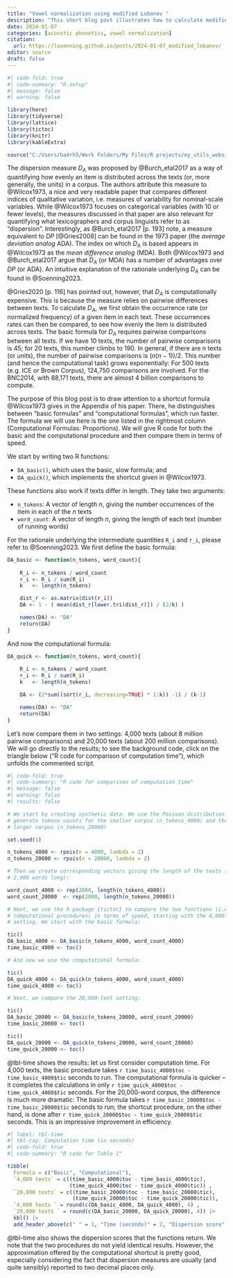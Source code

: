 ```yaml
---
title: "Vowel normalization using modified Lobanov "
description: "This short blog post illustrates how to calculate modified Lovanov z-scores using R."
date: 2024-01-07
categories: [acoustic phonetics, vowel normalization]
citation: 
  url: https://lsoenning.github.io/posts/2024-01-07_modified_lobanov/
editor: source
draft: false
---
```



```r
#| code-fold: true
#| code-summary: "R setup"
#| message: false
#| warning: false

library(here)
library(tidyverse)
library(lattice)
library(tictoc)
library(knitr)
library(kableExtra)

source("C:/Users/ba4rh5/Work Folders/My Files/R projects/my_utils_website.R")
```


The dispersion measure *D~A~* was proposed by @Burch_etal2017 as a way of quantifying how evenly an item is distributed across the texts (or, more generally, the units) in a corpus. The authors attribute this measure to @Wilcox1973, a nice and very readable paper that compares different indices of qualitative variation, i.e. measures of variability for nominal-scale variables. While @Wilcox1973 focuses on categorical variables (with 10 or fewer levels), the measures discussed in that paper are also relevant for quantifying what lexicographers and corpus linguists refer to as "dispersion". Interestingly, as @Burch_etal2017 [p. 193] note, a measure equivalent to *DP* [@Gries2008] can be found in the 1973 paper (the *average deviation analog* ADA). The index on which *D~A~* is based appears in @Wilcox1973 as the *mean difference analog* (MDA). Both @Wilcox1973 and @Burch_etal2017 argue that *D~A~* (or MDA) has a number of advantages over *DP* (or ADA). An intuitive explanation of the rationale underlying *D~A~* can be found in @Soenning2023.

@Gries2020 [p. 116] has pointed out, however, that *D~A~* is computationally expensive. This is because the measure relies on pairwise differences between texts. To calculate *D~A~*, we first obtain the occurrence rate (or normalized frequency) of a given item in each text. These occurrences rates can then be compared, to see how evenly the item is distributed across texts.  The basic formula for *D~A~* requires pairwise comparisons between all texts. If we have 10 texts, the number of pairwise comparisons is 45; for 20 texts, this number climbs to 190. In general, if there are *n* texts (or units), the number of pairwise comparisons is $(n(n-1))/2$. This number (and hence the computational task) grows exponentially: For 500 texts (e.g. ICE or Brown Corpus), 124,750 comparisons are involved. For the BNC2014, with 88,171 texts, there are almost 4 billion comparisons to compute.

The purpose of this blog post is to draw attention to a shortcut formula @Wilcox1973 gives in the Appendix of his paper. There, he distinguishes between "basic formulas" and "computational formulas", which run faster. The formula we will use here is the one listed in the rightmost column (Computational Formulas: Proportions). We will give R code for both the basic and the computational procedure and then compare them in terms of speed.

We start by writing two R functions:

- `DA_basic()`, which uses the basic, slow formula; and 
- `DA_quick()`, which implements the shortcut given in @Wilcox1973. 

These functions also work if texts differ in length. They take two arguments:

- `n_tokens`: A vector of length *n*, giving the number occurrences of the item in each of the *n* texts
- `word_count`: A vector of length *n*, giving the length of each text (number of running words)

For the rationale underlying the intermediate quantities `R_i` and `r_i`, please refer to @Soenning2023. We first define the basic formula:

```r
DA_basic <- function(n_tokens, word_count){
  
	R_i <- n_tokens / word_count
	r_i <- R_i / sum(R_i)
	k   <- length(n_tokens)

	dist_r <- as.matrix(dist(r_i))
	DA <- 1 - ( mean(dist_r[lower.tri(dist_r)]) / (2/k) )

	names(DA) <- "DA"
	return(DA)
}
```

And now the computational formula:

```r
DA_quick <- function(n_tokens, word_count){
  
	R_i <- n_tokens / word_count
	r_i <- R_i / sum(R_i)
	k   <- length(n_tokens)

	DA <- (2*sum((sort(r_i, decreasing=TRUE) * 1:k)) -1) / (k-1)

	names(DA) <- "DA"
	return(DA)
}
```

Let's now compare them in two settings: 4,000 texts (about 8 million pairwise comparisons) and 20,000 texts (about 200 million comparisons). We will go directly to the results; to see the background code, click on the triangle below ("R code for comparison of computation time"), which unfolds the commented script. 

```r
#| code-fold: true
#| code-summary: "R code for comparison of computation time"
#| message: false
#| warning: false
#| results: false

# We start by creating synthetic data. We use the Poisson distribution to 
# generate tokens counts for the smaller corpus (n_tokens_4000) and the 
# larger corpus (n_tokens_20000)

set.seed(1)

n_tokens_4000 <- rpois(n = 4000, lambda = 2)
n_tokens_20000 <- rpois(n = 20000, lambda = 2)

# Then we create corresponding vectors giving the length of the texts (each is 
# 2,000 words long):

word_count_4000 <- rep(2000, length(n_tokens_4000))
word_count_20000  <- rep(2000, length(n_tokens_20000))

# Next, we use the R package {tictoc} to compare the two functions (i.e. 
# computational procedures) in terms of speed, starting with the 4,000-text 
# setting. We start with the basic formula:

tic()
DA_basic_4000 <- DA_basic(n_tokens_4000, word_count_4000)
time_basic_4000 <- toc()

# And now we use the computational formula:

tic()
DA_quick_4000 <- DA_quick(n_tokens_4000, word_count_4000)
time_quick_4000 <- toc()

# Next, we compare the 20,000-text setting:

tic()
DA_basic_20000 <- DA_basic(n_tokens_20000, word_count_20000)
time_basic_20000 <- toc()

tic()
DA_quick_20000 <- DA_quick(n_tokens_20000, word_count_20000)
time_quick_20000 <- toc()
```

@tbl-time shows the results: let us first consider computation time. For 4,000 texts, the basic procedure takes `r time_basic_4000$toc - time_basic_4000$tic` seconds to run. The computational formula is quicker -- it completes the calculations in only `r time_quick_4000$toc - time_quick_4000$tic` seconds. For the 20,000-word corpus, the difference is much more dramatic: The basic formula takes `r time_basic_20000$toc - time_basic_20000$tic` seconds to run; the shortcut procedure, on the other hand, is done after `r time_quick_20000$toc - time_quick_20000$tic` seconds. This is an impressive improvement in efficiency. 

```r
#| label: tbl-time
#| tbl-cap: Computation time (in seconds)
#| code-fold: true
#| code-summary: "R code for Table 1"

tibble(
  Formula = c("Basic", "Computational"),
  `4,000 texts` = c((time_basic_4000$toc - time_basic_4000$tic), 
                    (time_quick_4000$toc - time_quick_4000$tic)) ,
  `20,000 texts` = c((time_basic_20000$toc - time_basic_20000$tic), 
                     (time_quick_20000$toc - time_quick_20000$tic)),
  `4,000 texts ` = round(c(DA_basic_4000, DA_quick_4000), 4) ,
  `20,000 texts ` = round(c(DA_basic_20000, DA_quick_20000), 4)) |> 
  kbl() |> 
  add_header_above(c(" " = 1, "Time (seconds)" = 2, "Dispersion score" = 2))
```

@tbl-time also shows the dispersion scores that the functions return. We note that the two procedures do not yield identical results. However, the approximation offered by the computational shortcut is pretty good, especially considering the fact that dispersion measures are usually (and quite sensibly) reported to two decimal places only.


